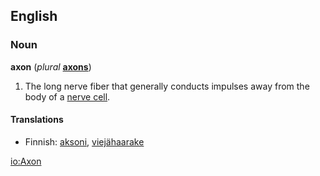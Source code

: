 ==English==

===Noun===
'''axon''' (''plural'' '''[[axons]]''')

#The long nerve fiber that generally conducts impulses away from the body of a [[nerve cell]].

====Translations====
*Finnish: [[aksoni]], [[viejähaarake]]

[[io:Axon]]